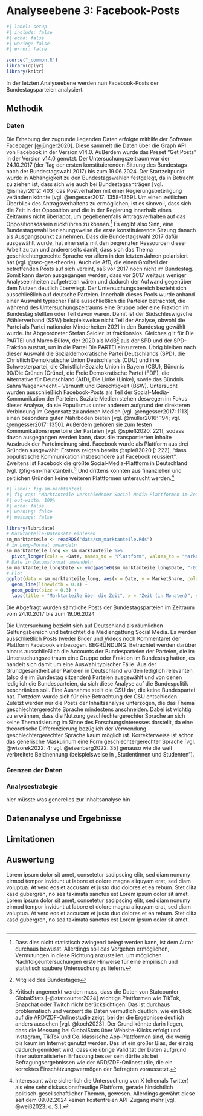 # Analyseebene 3: Facebook-Posts

```r
#| label: setup
#| include: false
#| echo: false
#| waring: false
#| error: false

source("_common.R")
library(dplyr)
library(knitr)

```

In der letzten Analyseebene werden nun Facebook-Posts der Bundestagsparteien analysiert.

## Methodik

### Daten

Die Erhebung der zugrunde liegenden Daten erfolgte mithilfe der Software Facepager [@jünger2020]. Diese sammelt die Daten über die Graph API von Facebook in der Version v14.0. Außerdem wurde das Preset "Get Posts" in der Version v14.0 genutzt. Der Untersuchungszeitraum war der 24.10.2017 (der Tag der ersten konstituierenden Sitzung des Bundestags nach der Bundestagswahl 2017) bis zum 19.06.2024. Der Startzeitpunkt wurde in Abhängigkeit zu den Bundestagswahlen festgelegt, da in Betracht zu ziehen ist, dass sich wie auch bei Bundestagsanträgen [vgl. @ismayr2012: 403] das Postverhalten mit einer Regierungsbeteiligung verändern könnte [vgl. @engesser2017: 1358-1359]. Um einen zeitlichen Überblick des Antragsverhaltens zu ermöglichen, ist es sinnvoll, dass sich die Zeit in der Opposition und die in der Regierung innerhalb eines Zeitraums nicht überlappt, um gegebenenfalls Antragsverhalten auf das Oppositionsdasein rückführen zu können.[^04-analyse-sm-1] Es ergibt also Sinn, eine Bundestagswahl beziehungsweise die erste konstituierende Sitzung danach als Ausgangspunkt zu nehmen. Dass die Bundestagswahl 2017 dafür ausgewählt wurde, hat einerseits mit den begrenzten Ressourcen dieser Arbeit zu tun und andererseits damit, dass sich das Thema geschlechtergerechte Sprache vor allem in den letzten Jahren polarisiert hat (vgl. @sec-ges-theorie). Auch die AfD, die einen Großteil der betreffenden Posts auf sich vereint, saß vor 2017 noch nicht im Bundestag. Somit kann davon ausgegangen werden, dass vor 2017 weitaus weniger Analyseeinheiten aufgetreten wären und dadurch der Aufwand gegenüber dem Nutzen deutlich überwiegt. Der Untersuchungsbereich bezieht sich ausschließlich auf deutsche Parteien. Innerhalb dieses Pools wurde anhand einer Auswahl typischer Fälle ausschließlich die Parteien betrachtet, die während des Untersuchungszeitraums eine Gruppe oder eine Fraktion im Bundestag stellten oder Teil davon waren. Damit ist der Südschleswigsche Wählerverband (SSW) beispielsweise nicht Teil der Analyse, obwohl die Partei als Partei nationaler Minderheiten 2021 in den Bundestag gewählt wurde. Ihr Abgeordneter Stefan Seidler ist fraktionslos. Gleiches gilt für Die PARTEI und Marco Bülow, der 2020 als MdB[^04-analyse-sm-2] aus der SPD und der SPD-Fraktion austrat, um in die Partei Die PARTEI einzutreten. Übrig bleiben nach dieser Auswahl die Sozialdemokratische Partei Deutschlands (SPD), die Christlich Demokratische Union Deutschlands (CDU) und ihre Schwesterpartei, die Christlich-Soziale Union in Bayern (CSU), Bündnis 90/Die Grünen (Grüne), die Freie Demokratische Partei (FDP), die Alternative für Deutschland (AfD), Die Linke (Linke), sowie das Bündnis Sahra Wagenknecht – Vernunft und Gerechtigkeit (BSW). Untersucht wurden ausschließlich Facebook-Posts als Teil der Social-Media-Kommunikation der Parteien. Soziale Medien stehen deswegen im Fokus dieser Analyse, da sie Populismus unter anderem aufgrund der direkteren Verbindung im Gegensatz zu anderen Medien [vgl. @engesser2017: 1113] einen besonders guten Nährboden bieten [vgl. @müller2016: 194; vgl. @engesser2017: 1350]. Außerdem gehören sie zum festen Kommunikationsrepertoire der Parteien [vgl. @spieß2020: 221], sodass davon ausgegangen werden kann, dass die transportierten Inhalte Ausdruck der Parteimeinung sind. Facebook wurde als Plattform aus drei Gründen ausgewählt: Erstens zeigten bereits @spieß2020 [: 222], "dass populistische Kommunikation insbesondere auf Facebook reüssiert". Zweitens ist Facebook die größte Social-Media-Plattform in Deutschland (vgl. @fig-sm-marktanteil).[^04-analyse-sm-3] Und drittens konnten aus finanziellen und zeitlichen Gründen keine weiteren Plattformen untersucht werden.[^04-analyse-sm-4]

[^04-analyse-sm-1]: Dass dies nicht statistisch zwingend belegt werden kann, ist dem Autor durchaus bewusst. Allerdings soll das Vorgehen ermöglichen, Vermutungen in diese Richtung anzustellen, um möglichen Nachfolgeuntersuchungen erste Hinweise für eine empirisch und statistisch saubere Untersuchung zu liefern.

[^04-analyse-sm-2]: Mitglied des Bundestages

[^04-analyse-sm-3]: Kritisch angemerkt werden muss, dass die Daten von Statcounter GlobalStats [-@statcounter2024] wichtige Plattformen wie TikTok, Snapchat oder Twitch nicht berücksichtigen. Das ist durchaus problematisch und verzerrt die Daten vermutlich deutlich, wie ein Blick auf die ARD/ZDF-Onlinestudie zeigt, bei der die Ergebnisse deutlich anders aussehen [vgl. @koch2023]. Der Grund könnte darin liegen, dass die Messung bei GlobalStats über Website-Klicks erfolgt und Instagram, TikTok und Co. klassische App-Plattformen sind, die wenig bis kaum im Internet genutzt werden. Das ist ein großer Bias, der einzig dadurch gemildert wird, dass die übrige Validität der Daten aufgrund ihrer automatisierten Erfassung besser sein dürfte als bei Befragungsergebnissen wie der ARD/ZDF-Onlinestudie, die ein korrektes Einschätzungsvermögen der Befragten voraussetzt.

[^04-analyse-sm-4]: Interessant wäre sicherlich die Untersuchung von X (ehemals Twitter) als eine sehr diskussionsfreudige Plattform, gerade hinsichtlich politisch-gesellschaftlicher Themen, gewesen. Allerdings gewährt diese seit dem 09.02.2024 keinen kostenfreien API-Zugang mehr [vgl. @weiß2023: o. S.].

```r
#| label: fig-sm-marktanteil
#| fig-cap: "Marktanteile verschiedener Social-Media-Plattformen im Zeitverlauf (10/2017 – 06/2024). Datengrundlage: Statcounter GlobalStats. Eigene Abbildung."
#| out-width: 100%
#| echo: false
#| warning: false
#| message: false

library(lubridate)
# Marktanteile-Datensatz einlesen
sm_marktanteile <- readRDS("data/sm_marktanteile.Rds")
# in Long-Format umwandeln
sm_marktanteile_long <- sm_marktanteile %>% 
  pivot_longer(cols = -Date, names_to = "Plattform", values_to = "MarketShare")
# Date in Datumsformat umwandeln
sm_marktanteile_long$Date <- ymd(paste0(sm_marktanteile_long$Date, "-01"))
# Plot
ggplot(data = sm_marktanteile_long, aes(x = Date, y = MarketShare, color = Plattform)) +
  geom_line(linewidth = 0.4) +
  geom_point(size = 0.3) +
  labs(title = "Marktanteile über die Zeit", x = "Zeit (in Monaten)", y = "Marktanteil (%)")

```

Die Abgefragt wurden sämtliche Posts der Bundestagsparteien im Zeitraum vom 24.10.2017 bis zum 19.06.2024

Die Untersuchung bezieht sich auf Deutschland als räumlichen Geltungsbereich und betrachtet die Mediengattung Social Media. Es werden ausschließlich Posts (weder Bilder und Videos noch Kommentare) der Plattform Facebook einbezogen. BEGRÜNDUNG. Betrachtet werden darüber hinaus ausschließlich die Accounts der Bundesparteien der Parteien, die im Untersuchungszeitraum eine Gruppe oder Fraktion im Bundestag hatten, es handelt sich damit um eine Auswahl typischer Fälle. Aus der Grundgesamtheit aller Parteien in Deutschland wurden lediglich relevanten (also die im Bundestag sitzenden) Parteien ausgewählt und von denen lediglich die Bundesparteien, da sich diese Analyse auf die Bundespolitik beschränken soll. Eine Ausnahme stellt die CSU dar, die keine Bundespartei hat. Trotzdem wurde sich für eine Betrachtung der CSU entschieden. Zuletzt werden nur die Posts der Inhaltsanalyse unterzogen, die das Thema geschlechtergerechte Sprache mindestens anschneiden. Dabei ist wichtig zu erwähnen, dass die Nutzung geschlechtergerechter Sprache an sich keine Thematisierung im Sinne des Forschungsinteresses darstellt, da eine theoretische Differenzierung bezüglich der Verwendung geschlechtergerechter Sprache kaum möglich ist. Korrekterweise ist schon das generische Maskulinum eine Form geschlechtergerechter Sprache [vgl. @wizorek2022: 4; vgl. @eisenberg2022: 35] genauso wie die weit verbreitete Beidnennung (beispielsweise in „Studentinnen und Studenten“).

### Grenzen der Daten

### Analysestrategie

hier müsste was generelles zur Inhaltsanalyse hin

## Datenanalyse und Ergebnisse

## Limitationen

## Auswertung

Lorem ipsum dolor sit amet, consetetur sadipscing elitr, sed diam nonumy eirmod tempor invidunt ut labore et dolore magna aliquyam erat, sed diam voluptua. At vero eos et accusam et justo duo dolores et ea rebum. Stet clita kasd gubergren, no sea takimata sanctus est Lorem ipsum dolor sit amet. Lorem ipsum dolor sit amet, consetetur sadipscing elitr, sed diam nonumy eirmod tempor invidunt ut labore et dolore magna aliquyam erat, sed diam voluptua. At vero eos et accusam et justo duo dolores et ea rebum. Stet clita kasd gubergren, no sea takimata sanctus est Lorem ipsum dolor sit amet.

```r


```
